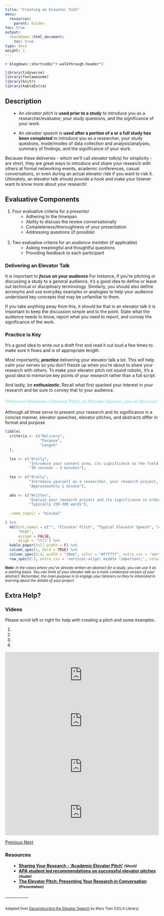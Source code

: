 ```yaml
---
title: "Creating an Elevator Talk"
menu:
  resources:
    parent: Guides
toc: true
output:
  rmarkdown::html_document:
    toc: true
type: docs
weight: 1
---
```


`r blogdown::shortcode("r-walkthrough-header")`

<style>
ul {
    margin-left: 1.5em
}

#center {

text-align: center;

}

.article-container {
  max-width: 960px;
}

iframe {
  width: 1px;
  min-width: 100%;
  border:0;
}

#TableOfContents, .docs-toc-title {
  border-left: 1px solid $sta-primary;
  }

td, th, tr, table {
    border: 0 !important;
    border-spacing:0 !important;
  }
  
hr.divider {
  display: inline-block;
  border: 0;
  width: 15%;
}
</style>

<script>
$(document).ready(function(){
  $('[data-toggle="popover"]').popover();   
});
</script>

```r
library(tidyverse)
library(fontawesome)
library(knitr)
library(kableExtra)
```

## Description

+ An <i>elevator pitch</i> is **used prior to a study** to introduce you as a researcher/evaluator, your study questions, and the significance of your work. 

+ An <i>elevator speech</i> is **used after a portion of a or a full study has been completed** to introduce you as a researcher, your study questions, mode/modes of data collection and analysis/analyses, summary of findings, and the significance of your work.

Because these deliveries - which we'll call <i>elevator talk(s)</i> for simplicity - are short, they are great ways to introduce and share your research with others at formal networking events, academic conferences, casual conversations, or even during an actual elevator ride if you want to risk it. Ultimately, an elevator talk should provide a <i>hook</i> and make your listener want to know more about your research! 

## Evaluative Components

1. Four evaluative criteria for a <i>presenter</i>
    + Adhering to the timespan
    + Ability to discuss the review conversationally 
    + Completeness/thoroughness of your presentation
    + Addressing questions (if possible)<br><br>
2. Two evaluative criteria for an <i>audience member</i> (if applicable)
    + Asking meaningful and thoughtful questions
    + Providing feedback to each participant

### Delivering an Elevator Talk

<p>It is important to <b><i>focus on your audience </i></b> For instance, if you're pitching or discussing a study to a general audience, it's a good idea to define or leave out technical or disciplinary terminology. Similarly, you should also define acronyms and use everyday examples or analogies to help your audience understand key concepts that may be unfamiliar to them.</p>

<p>If you take anything away from this, it should be that in an elevator talk it is important to keep the discussion simple and to the point. State what the audience needs to know, report what you need to report, and convey the significance of the work.</p>

### Practice is Key

<p>It's a good idea to write out a draft first and read it out loud a few times to make sure it flows and is of appropriate length. </p>
<p>Most importantly, <b><i> practice </i></b>delivering your elevator talk a lot. This will help calm your nerves so you don't freeze up when you're about to share your research with others. To make your elevator pitch not sound robotic, it's a good idea to memorize key points of your research rather than a full script. </p>
<p>And lastly, be <b><i> enthusiastic. </i></b> Recall what first sparked your interest in your research and be sure to convey that to your audience. </p>

#### <span style="color:#97ebf4">Difference Between a Elevator Pitch, an Elevator Speech, and an Abstract</span>
  
<p>Although all three serve to present your research and its significance in a concise manner, elevator speeches, elevator pitches, and abstracts differ in format and purpose</p>
  
```r
tibble(
  criteria <- c("Delivery",
                "Purpose",
                "Length"
  ),
  
  les <- c("Orally",
           "Introduce your content area, its significance to the field; report dominant and emergine outcomes from a synthesis so your audience will learn more about the area and its connectivity to a broader picture",
           "30 seconds - 3 minutes"),
  
  tes <- c("Orally",
           "Introduce yourself as a researcher, your research project, and its significance so your audience will want to learn more about your research",
           "Approximately 1 minute"),
  
  abs <- c("Written",
           "Explain your research project and its significance in order to apply for funding (e.g. assistantships, fellowships, scholarships, etc.), present at conferences, publish in journals, or just for kicks",
           "Typically 150-300 words"),
  
  .name_repair = "minimal"
  
) %>%
  kbl(col.names = c("", "Elevator Pitch", "Typical Elevator Speech", "Abstract"), 
      "html", 
      escape = FALSE,
      align = 'llll') %>%
  kable_paper(full_width = F) %>%
  column_spec(1, bold = TRUE) %>%
  column_spec(2:4, width = "30em", color = "#ffffff", extra_css = 'vertical-align: middle !important;') %>%
  row_spec(0:3, extra_css = 'vertical-align: middle !important;', color = "#ffffff", background = "transparent")
```

<small><i> <b>Note:</b> In the cases where you've already written an abstract for a study, you can use it as a starting basis. You can think of your elevator talk as a more condensed version of your abstract. Remember, the main purpose is to engage your listeners so they're interested in learning about the details of your project. </i></small>

## Extra Help?

### Videos

<!-- Top content -->
<div class="top-content">
<div class="container">
<!-- Title and description row -->
<div class="row">
<div class="col col-md-10 offset-md-1 col-lg-8 offset-lg-2">
<div class="description">
<p>
Please scroll left or right for help with creating a pitch and some examples.
</p>
</div>
</div>
</div>
<!-- End title and description row -->
<!-- Carousel row -->
<div class="row">
<div class="col col-md-10 offset-md-1 col-lg-8 offset-lg-2">
<!-- Carousel -->
<div id="carousel-example" class="carousel slide">
<ol class="carousel-indicators">
<li data-target="#carousel-example" data-slide-to="0" class="active"></li>
<li data-target="#carousel-example" data-slide-to="1"></li>
<li data-target="#carousel-example" data-slide-to="2"></li>
<li data-target="#carousel-example" data-slide-to="3"></li>
</ol>
<div class="carousel-inner">
<div class="carousel-item active">
<div class="embed-responsive embed-responsive-16by9">
<iframe class="embed-responsive-item" src="https://www.youtube.com/embed/G6BVhuBvzQY" allowfullscreen></iframe>
</div>
</div>
<div class="carousel-item">
<div class="embed-responsive embed-responsive-16by9">
<iframe class="embed-responsive-item" src="https://www.youtube.com/embed/NBa0cnsRMUQ" allowfullscreen></iframe>
</div>
</div>
<div class="carousel-item">
<div class="embed-responsive embed-responsive-16by9">
<iframe class="embed-responsive-item" src="https://www.youtube.com/embed/rlPloFiK-e8" allowfullscreen></iframe>
</div>
</div>
<div class="carousel-item">
<div class="embed-responsive embed-responsive-16by9">
<iframe class="embed-responsive-item" src="https://www.youtube.com/embed/Wl_87TdersA" allowfullscreen></iframe>
</div>
</div>
</div>
<a class="carousel-control-prev" href="#carousel-example" role="button" data-slide="prev">
<span class="carousel-control-prev-icon" aria-hidden="true"></span>
<span class="sr-only">Previous</span>
</a>
<a class="carousel-control-next" href="#carousel-example" role="button" data-slide="next">
<span class="carousel-control-next-icon" aria-hidden="true"></span>
<span class="sr-only">Next</span>
</a>
</div>
<!-- End carousel -->
</div>
</div>
<!-- End carousel row -->
</div>
</div>

### Resources
          

<ul>
      <li><strong><a href="/handouts/academic-elevator-pitch.pdf" target='_blank'>Sharing Your Research - 'Academic Elevator Pitch'</a> <small><em> (Sheet)</em></small></strong></li>
      <li><strong><a href="https://www.apa.org/science/about/psa/2014/06/elevator-pitch" target='_blank'>APA student led recommendations on successful elevator pitches</a> <small><em> (Guide)</em></small></strong></li>
      <li><strong><a href="https://graduateschool.nd.edu/assets/76988/elevator_pitch_8_28_2012.pdf" target='_blank'>The Elevator Pitch:
Presenting Your Research in Conversation</a> <small><em> (Presentation)</em></small></strong></li>
</ul>

<hr class="divider">

<small>Adapted from <a href="https://uclalibrary.github.io/research-tips/deconstructing-the-elevator-speech/" target='_blank'>Deconstructing the Elevator Speech</a> by Mary Tran (UCLA Library)</small>
